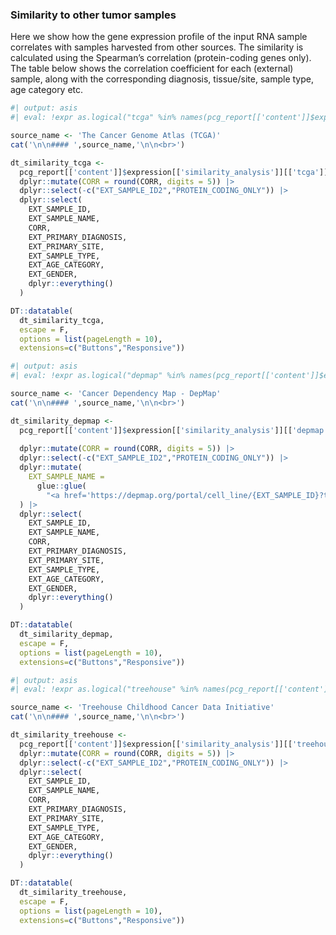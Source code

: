 ### Similarity to other tumor samples

Here we show how the gene expression profile of the input RNA sample correlates with samples harvested from other sources. The similarity is calculated using the Spearman's correlation (protein-coding genes only). The table below shows the correlation coefficient for each (external) sample, along with the corresponding diagnosis, tissue/site, sample type, age category etc.

::: {.panel-tabset}

```r
#| output: asis
#| eval: !expr as.logical("tcga" %in% names(pcg_report[['content']]$expression[['similarity_analysis']])) == TRUE

source_name <- 'The Cancer Genome Atlas (TCGA)'
cat('\n\n#### ',source_name,'\n\n<br>')

dt_similarity_tcga <- 
  pcg_report[['content']]$expression[['similarity_analysis']][['tcga']] |>
  dplyr::mutate(CORR = round(CORR, digits = 5)) |>
  dplyr::select(-c("EXT_SAMPLE_ID2","PROTEIN_CODING_ONLY")) |>
  dplyr::select(
    EXT_SAMPLE_ID,
    EXT_SAMPLE_NAME,
    CORR,
    EXT_PRIMARY_DIAGNOSIS,
    EXT_PRIMARY_SITE,
    EXT_SAMPLE_TYPE,
    EXT_AGE_CATEGORY,
    EXT_GENDER,
    dplyr::everything()
  )

DT::datatable(
  dt_similarity_tcga,
  escape = F,
  options = list(pageLength = 10),
  extensions=c("Buttons","Responsive"))


```


```r
#| output: asis
#| eval: !expr as.logical("depmap" %in% names(pcg_report[['content']]$expression[['similarity_analysis']])) == TRUE

source_name <- 'Cancer Dependency Map - DepMap'
cat('\n\n#### ',source_name,'\n\n<br>')

dt_similarity_depmap <- 
  pcg_report[['content']]$expression[['similarity_analysis']][['depmap']] |>
  
  dplyr::mutate(CORR = round(CORR, digits = 5)) |>
  dplyr::select(-c("EXT_SAMPLE_ID2","PROTEIN_CODING_ONLY")) |>
  dplyr::mutate(
    EXT_SAMPLE_NAME = 
      glue::glue(
        "<a href='https://depmap.org/portal/cell_line/{EXT_SAMPLE_ID}?tab=overview' target='_blank'>{EXT_SAMPLE_NAME}</a>")
  ) |>
  dplyr::select(
    EXT_SAMPLE_ID,
    EXT_SAMPLE_NAME,
    CORR,
    EXT_PRIMARY_DIAGNOSIS,
    EXT_PRIMARY_SITE,
    EXT_SAMPLE_TYPE,
    EXT_AGE_CATEGORY,
    EXT_GENDER,
    dplyr::everything()
  )

DT::datatable(
  dt_similarity_depmap,
  escape = F,
  options = list(pageLength = 10),
  extensions=c("Buttons","Responsive"))

```

```r
#| output: asis
#| eval: !expr as.logical("treehouse" %in% names(pcg_report[['content']]$expression[['similarity_analysis']])) == TRUE

source_name <- 'Treehouse Childhood Cancer Data Initiative'
cat('\n\n#### ',source_name,'\n\n<br>')

dt_similarity_treehouse <- 
  pcg_report[['content']]$expression[['similarity_analysis']][['treehouse']] |>
  dplyr::mutate(CORR = round(CORR, digits = 5)) |>
  dplyr::select(-c("EXT_SAMPLE_ID2","PROTEIN_CODING_ONLY")) |>
  dplyr::select(
    EXT_SAMPLE_ID,
    EXT_SAMPLE_NAME,
    CORR,
    EXT_PRIMARY_DIAGNOSIS,
    EXT_PRIMARY_SITE,
    EXT_SAMPLE_TYPE,
    EXT_AGE_CATEGORY,
    EXT_GENDER,
    dplyr::everything()
  )

DT::datatable(
  dt_similarity_treehouse,
  escape = F,
  options = list(pageLength = 10),
  extensions=c("Buttons","Responsive"))

```

:::

<br><br>



